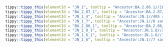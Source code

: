 



```r
tippy::tippy_this(elementId = "JN_1", tooltip = "Ancestor:BA.2.86.1//1847 samples in last 120 days.//Alias of B.1.1.529.2.86.1.1, S:L455S, ORF1a:R3821K, ORF7b:F19L, Europe")
tippy::tippy_this(elementId = "BA_2_87_1", tooltip = "Ancestor:BA.2.87//0 samples in last 120 days.//Alias of B.1.1.529.2.87.1, saltation with 15+ spike AA mutations, South Africa, from #2484")
tippy::tippy_this(elementId = "JN_1_4", tooltip = "Ancestor:JN.1//405 samples in last 120 days.//Alias of B.1.1.529.2.86.1.1.4, ORF1a:T170I, Denmark/Singapore, from #2381")
tippy::tippy_this(elementId = "JN_1_7", tooltip = "Ancestor:JN.1//8 samples in last 120 days.//Alias of B.1.1.529.2.86.1.1.7, S:T572I, S:E1150D, USA/France, from sars-cov-2-variants/lineage-proposals#1097")
tippy::tippy_this(elementId = "BA_2_86_1", tooltip = "Ancestor:BA.2.86//223 samples in last 120 days.//Alias of B.1.1.529.2.86.1, ORF1a:K1973R, mostly with C12815T, mainly Europe, from #2236")
tippy::tippy_this(elementId = "JN_1_8_1", tooltip = "Ancestor:JN.1.8//24 samples in last 120 days.//Alias of B.1.1.529.2.86.1.1.8.1, S:T572I, USA/Denmark, from sars-cov-2-variants/lineage-proposals#1097")
tippy::tippy_this(elementId = "JN_1_6_1", tooltip = "Ancestor:JN.1.6//1 samples in last 120 days.//Alias of B.1.1.529.2.86.1.1.6.1, S:R346T, Sweden, from sars-cov-2-variants/lineage-proposals#1089")
tippy::tippy_this(elementId = "JN_1_6", tooltip = "Ancestor:JN.1//7 samples in last 120 days.//Alias of B.1.1.529.2.86.1.1.6, G22627A")
```
